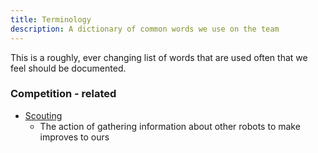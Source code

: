 ```yaml
---
title: Terminology
description: A dictionary of common words we use on the team
---
```


This is a roughly, ever changing list of words that are used often that we feel should
be documented.

### Competition - related

- [Scouting](/scouting/)
  - The action of gathering information about other robots to make improves to ours
